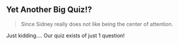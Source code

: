 ## Yet Another Big Quiz!?

> Since Sidney really does not like being the center of attention. 

Just kidding.... Our quiz exists of just 1 question!
